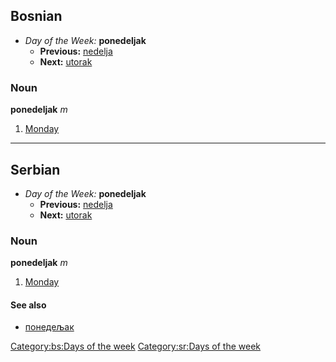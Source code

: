==Bosnian==
*''Day of the Week:'' '''ponedeljak'''
**'''Previous:''' [[nedelja]]
**'''Next:''' [[utorak]]
===Noun===
'''ponedeljak''' ''m''
#[[Monday]]
[[Category:bs:Days of the week]]
----
==Serbian==
*''Day of the Week:'' '''ponedeljak'''
**'''Previous:''' [[nedelja]]
**'''Next:''' [[utorak]]
===Noun===
'''ponedeljak''' ''m''
#[[Monday]]
====See also====
*[[понедељак]]
[[Category:sr:Days of the week]]